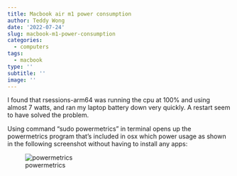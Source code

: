 ```yaml
---
title: Macbook air m1 power consumption
author: Teddy Wong            
date: '2022-07-24'
slug: macbook-m1-power-consumption
categories:
  - computers
tags:
  - macbook
type: ''
subtitle: ''
image: ''
---
```


I found that rsessions-arm64 was running the cpu at 100% and using almost 7 watts, and ran my laptop battery down very quickly. A restart seem to have solved the problem.

Using command "sudo powermetrics" in terminal opens up the powermetrics program that's included in osx which power usage as shown in the following screenshot without having to install any apps:

![powermetrics](images/Screen Shot 2022-07-24 at 2.11.59 AM.png)